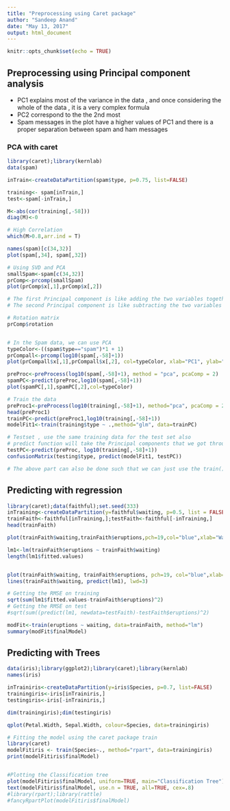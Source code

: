 ```yaml
---
title: "Preprocessing using Caret package"
author: "Sandeep Anand"
date: "May 13, 2017"
output: html_document
---
```


```r
knitr::opts_chunk$set(echo = TRUE)
```


## Preprocessing using Principal component analysis 

- PC1 explains most of the variance in the data , and once considering the whole of the data , it is a very complex formula 
- PC2 correspond to the the 2nd most 
- Spam messages in the plot have a higher values of PC1 and there is a proper separation between spam and ham messages

### PCA with caret 

```r
library(caret);library(kernlab)
data(spam)

inTrain<-createDataPartition(spam$type, p=0.75, list=FALSE)

training<- spam[inTrain,]
test<-spam[-inTrain,]

M<-abs(cor(training[,-58]))
diag(M)<-0

# High Correlation
which(M>0.8,arr.ind = T)

names(spam)[c(34,32)]
plot(spam[,34], spam[,32])

# Using SVD and PCA 
smallSpam<-spam[c(34,32)]
prComp<-prcomp(smallSpam)
plot(prComp$x[,1],prComp$x[,2])

# The first Principal component is like adding the two variables together , it does not vary , pretty much remains constant 
# The second Principal component is like subtracting the two variables  , there is variance seen from the plots

# Rotation matrix
prComp$rotation


# In the Spam data, we can use PCA
typeColor<-((spam$type=="spam")*1 + 1)
prCompall<-prcomp(log10(spam[,-58]+1))
plot(prCompall$x[,1],prCompall$x[,2], col=typeColor, xlab="PC1", ylab="PC2")

preProc<-preProcess(log10(spam[,-58]+1), method = "pca", pcaComp = 2)
spamPC<-predict(preProc,log10(spam[,-58]+1))
plot(spamPC[,1],spamPC[,2],col=typeColor)

# Train the data
preProc1<-preProcess(log10(training[,-58]+1), method="pca", pcaComp = 2)
head(preProc1)
trainPC<-predict(preProc1,log10(training[,-58]+1))
modelFit1<-train(training$type ~ .,method="glm", data=trainPC)

# Testset , use the same training data for the test set also
# predict function will take the Principal components that we got through the training and get the new values for the test data set
testPC<-predict(preProc, log10(training[,-58]+1))
confusionMatrix(testing$type, predict(modelFit1, testPC))

# The above part can also be done such that we can just use the train() function , to do the PCA as well
```

## Predicting with regression

```r
library(caret);data(faithful);set.seed(333)
inTraining<-createDataPartition(y=faithful$waiting, p=0.5, list = FALSE)
trainFaith<-faithful[inTraining,];testFaith<-faithful[-inTraining,]
head(trainFaith)

plot(trainFaith$waiting,trainFaith$eruptions,pch=19,col="blue",xlab="Waiting",ylab="Duration")

lm1<-lm(trainFaith$eruptions ~ trainFaith$waiting)
length(lm1$fitted.values)


plot(trainFaith$waiting, trainFaith$eruptions, pch=19, col="blue",xlab="Waiting",ylab="Duration")
lines(trainFaith$waiting, predict(lm1), lwd=3)

# Getting the RMSE on training
sqrt(sum(lm1$fitted.values-trainFaith$eruptions)^2)
# Getting the RMSE on test
#sqrt(sum((predict(lm1, newdata=testFaith)-testFaith$eruptions)^2)

modFit<-train(eruptions ~ waiting, data=trainFaith, method="lm")
summary(modFit$finalModel)
```

## Predicting with Trees

```r
data(iris);library(ggplot2);library(caret);library(kernlab)
names(iris)

inTrainiris<-createDataPartition(y=iris$Species, p=0.7, list=FALSE)
trainingiris<-iris[inTrainiris,]
testingiris<-iris[-inTrainiris,]

dim(trainingiris);dim(testingiris)

qplot(Petal.Width, Sepal.Width, colour=Species, data=trainingiris)

# Fitting the model using the caret package train
library(caret)
modelFitiris <- train(Species~., method="rpart", data=trainingiris)
print(modelFitiris$finalModel)


#Plotting the Classification tree
plot(modelFitiris$finalModel, uniform=TRUE, main="Classification Tree")
text(modelFitiris$finalModel, use.n = TRUE, all=TRUE, cex=.8)
#library(rpart);library(rattle)
#fancyRpartPlot(modelFitiris$finalModel)

```